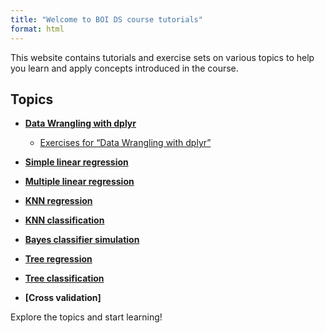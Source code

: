 ```yaml
---
title: "Welcome to BOI DS course tutorials"
format: html
---
```



This website contains tutorials and exercise sets on various topics to help you
learn and apply concepts introduced in the course.

## Topics

- **[Data Wrangling with dplyr](dplyr/dplyr.qmd)**
  - [Exercises for "Data Wrangling with dplyr"](dplyr/dplyr_exercises.qmd)

- **[Simple linear regression](simple_regression/simple_regression.qmd)**

- **[Multiple linear regression](multiple_regression/multiple_regression.qmd)**

- **[KNN regression](knn_regression/knn_regression.qmd)**

- **[KNN classification](knn_classification/knn_classification.qmd)**

- **[Bayes classifier simulation](bayes_classifier_simulation/bayes_classifier_simulation.qmd)**

- **[Tree regression](tree_regression/tree_regression.qmd)**

- **[Tree classification](tree_classification/tree_classification.qmd)**

- **[Cross validation]**



Explore the topics and start learning!


